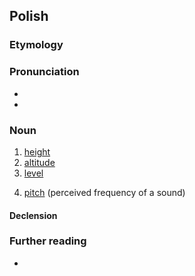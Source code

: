 ==Polish==
{{wikipedia|lang=pl|dab=Wysokość}}

===Etymology===
{{suffix|pl|wysoki|ość}}

===Pronunciation===
* {{pl-IPA}}
* {{audio|pl|Pl-wysokość.ogg|audio}}

===Noun===
{{pl-noun|f}}

# [[height]]
# [[altitude]]
# [[level]]
# {{lb|pl|acoustics}} [[pitch]] (perceived frequency of a sound)

====Declension====
{{pl-decl-noun-f}}

===Further reading===
* {{R:PWN}}